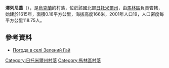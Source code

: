 {{coord|50|59|13|N|29|15|31|E|scale:30000|display=title}}

'''澤列尼蓋'''（{{lang-uk|Зелений Гай}}），是[[烏克蘭|烏克蘭]]的村落，位於該國北部[[日托米爾州|日托米爾州]]，由[[馬林區|馬林區]]負責管轄，始建於1615年，面積0.16平方公里，海拔高度166米，2001年人口19，人口密度每平方公里118.75人。

==參考資料==
* [http://weather.in.ua/ua/zhitomirskaja/8868 Погода в селі Зелений Гай] {{Wayback|url=http://weather.in.ua/ua/zhitomirskaja/8868 |date=20111219172417 }}

{{DEFAULTSORT:Зелений Гай}}
[[Category:日托米爾州村落|Category:日托米爾州村落]]
[[Category:馬林區村落|Category:馬林區村落]]


{{Zhytomyr-geo-stub}}